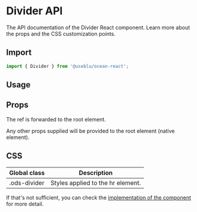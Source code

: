 
<Meta title="Components/Divider" component={Divider} />

# Divider API

The API documentation of the Divider React component. Learn more about the props and the CSS customization points.

## Import

```javascript
import { Divider } from '@useblu/ocean-react';
```

## Usage

<Canvas withSource="open" withToolbar>
  <Story name="usage">
    <Divider style={{ width: 300 }} />
  </Story>
</Canvas>

## Props

The ref is forwarded to the root element.

Any other props supplied will be provided to the root element (native element).

## CSS

| Global class | Description                       |
| ------------ | --------------------------------- |
| .ods-divider | Styles applied to the hr element. |

If that's not sufficient, you can check the [implementation of the component](https://github.com/ocean-ds/ocean-web/blob/master/packages/ocean-react/src/Divider/Divider.tsx) for more detail.
